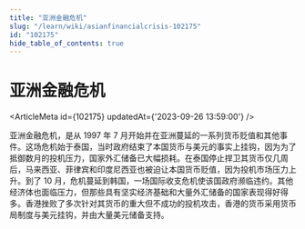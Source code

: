 ```yaml
---
title: "亚洲金融危机"
slug: "/learn/wiki/asianfinancialcrisis-102175"
id: "102175"
hide_table_of_contents: true
---
```



# 亚洲金融危机

<ArticleMeta id={102175} updatedAt={'2023-09-26 13:59:00'} />
<div className='border-solid border-b border-t-0 my-4 border-[var(--ifm-color-gray-300)]' />

亚洲金融危机，是从 1997 年 7 月开始并在亚洲蔓延的一系列货币贬值和其他事件。这场危机始于泰国，当时政府结束了本国货币与美元的事实上挂钩，因为为了抵御数月的投机压力，国家外汇储备已大幅损耗。在泰国停止捍卫其货币仅几周后，马来西亚、菲律宾和印度尼西亚也被迫让本国货币贬值，因为投机市场压力上升。到了 10 月，危机蔓延到韩国，一场国际收支危机使该国政府濒临违约。其他经济体也面临压力，但那些具有坚实经济基础和大量外汇储备的国家表现得好得多。香港挫败了多次针对其货币的重大但不成功的投机攻击，香港的货币采用货币局制度与美元挂钩，并由大量美元储备支持。

